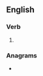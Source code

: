 {{also|tasering}}
==English==

===Verb===
{{head|en|present participle}}

# {{present participle of|Taser|lang=en|nocat=1}}

===Anagrams===
* {{anagrams|en|a=aeginrst|Tangiers|Tigranes|angriest|angrites|angstier|astringe|ganister|gantries|granites|inert gas|ingrates|rangiest|reasting|stearing|tearings}}